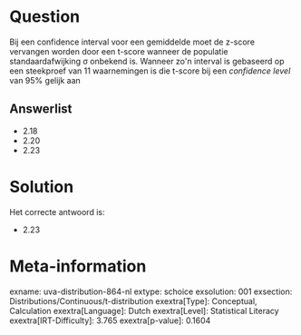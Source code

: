 Question
========

Bij een confidence interval voor een gemiddelde moet de z-score
vervangen worden door een t-score wanneer de populatie
standaardafwijking σ onbekend is. Wanneer zo\'n interval is gebaseerd op
een steekproef van 11 waarnemingen is die t-score bij een *confidence
level* van 95% gelijk aan


Answerlist
----------

* 2.18
* 2.20
* 2.23

Solution
========

Het correcte antwoord is: 

* 2.23

Meta-information
================
exname: uva-distribution-864-nl
extype: schoice
exsolution: 001
exsection: Distributions/Continuous/t-distribution
exextra[Type]: Conceptual, Calculation
exextra[Language]: Dutch
exextra[Level]: Statistical Literacy
exextra[IRT-Difficulty]: 3.765
exextra[p-value]: 0.1604
